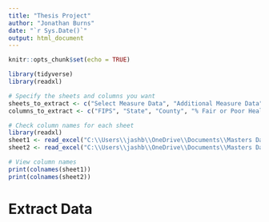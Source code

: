 ---
title: "Thesis Project"
author: "Jonathan Burns"
date: "`r Sys.Date()`"
output: html_document
---

```{r setup, include=FALSE}
knitr::opts_chunk$set(echo = TRUE)

```

```{r message=FALSE, warning=FALSE}
library(tidyverse)
library(readxl)
```


```{r}
# Specify the sheets and columns you want
sheets_to_extract <- c("Select Measure Data", "Additional Measure Data")
columns_to_extract <- c("FIPS", "State", "County", "% Fair or Poor Health", "Food Environment Index", "% Uninsured", "% Completed High School", "% Unemployed", "% Some College", "% Children in Poverty", "% Children in Single-Parent Households", "% Severe Housing Problems", "% Food Insecure", "% Limited Access to Healthy Foods", "% Uninsured Children", "% Uninsured Adults", "% Disconnected Youth", "% Enrolled in Free or Reduced Lunch", "% Households with Severe Cost Burden", "% Rural", "% Not Proficient in English")

```

```{r message=FALSE, warning=FALSE}
# Check column names for each sheet
library(readxl)
sheet1 <- read_excel("C:\\Users\\jashb\\OneDrive\\Documents\\Masters Data Science\\Spring 2025\\DATA 698\\Masters Project\\DATA\\2024 County Health Rankings New York Data - v2.xlsx", sheet = "Select Measure Data")
sheet2 <- read_excel("C:\\Users\\jashb\\OneDrive\\Documents\\Masters Data Science\\Spring 2025\\DATA 698\\Masters Project\\DATA\\2024 County Health Rankings New York Data - v2.xlsx", sheet = "Additional Measure Data")

# View column names
print(colnames(sheet1))
print(colnames(sheet2))
```

# Extract Data
```{r}

```

